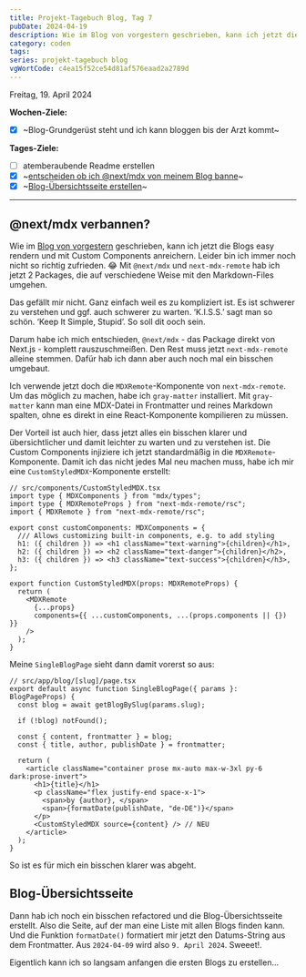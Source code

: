 ---
title: Projekt-Tagebuch Blog, Tag 7
pubDate: 2024-04-19
description: Wie im Blog von vorgestern geschrieben, kann ich jetzt die Blogs easy rendern und mit Custom Components anreichern. Leider bin ich immer noch nicht so richtig zufrieden...
category: coden
tags:
series: projekt-tagebuch blog
vgWortCode: c4ea15f52ce54d81af576eaad2a2789d
---

Freitag, 19. April 2024

**Wochen-Ziele:**

- [x] ~Blog-Grundgerüst steht und ich kann bloggen bis der Arzt kommt~

**Tages-Ziele:**

- [ ] atemberaubende Readme erstellen
- [x] ~[entscheiden ob ich @next/mdx von meinem Blog banne](#next-mdx-verbannen)~
- [x] ~[Blog-Übersichtsseite erstellen](#blog-uebersichtsseite)~

---

## @next/mdx verbannen?

Wie im [Blog von vorgestern](/blog/projekt-tagebuch-blog-tag-5) geschrieben, kann ich jetzt die Blogs easy rendern und mit Custom Components anreichern. Leider bin ich immer noch nicht so richtig zufrieden. 😂 Mit `@next/mdx` und `next-mdx-remote` hab ich jetzt 2 Packages, die auf verschiedene Weise mit den Markdown-Files umgehen.

Das gefällt mir nicht. Ganz einfach weil es zu kompliziert ist. Es ist schwerer zu verstehen und ggf. auch schwerer zu warten. ‘K.I.S.S.’ sagt man so schön. ‘Keep It Simple, Stupid’. So soll dit ooch sein.

Darum habe ich mich entschieden, `@next/mdx` - das Package direkt von Next.js - komplett rauszuschmeißen. Den Rest muss jetzt `next-mdx-remote` alleine stemmen. Dafür hab ich dann aber auch noch mal ein bisschen umgebaut.

Ich verwende jetzt doch die `MDXRemote`-Komponente von `next-mdx-remote`. Um das möglich zu machen, habe ich `gray-matter` installiert. Mit `gray-matter` kann man eine MDX-Datei in Frontmatter und reines Markdown spalten, ohne es direkt in eine React-Komponente kompilieren zu müssen.

Der Vorteil ist auch hier, dass jetzt alles ein bisschen klarer und übersichtlicher und damit leichter zu warten und zu verstehen ist. Die Custom Components injiziere ich jetzt standardmäßig in die `MDXRemote`-Komponente. Damit ich das nicht jedes Mal neu machen muss, habe ich mir eine `CustomStyledMDX`-Komponente erstellt:

```tsx
// src/components/CustomStyledMDX.tsx
import type { MDXComponents } from "mdx/types";
import type { MDXRemoteProps } from "next-mdx-remote/rsc";
import { MDXRemote } from "next-mdx-remote/rsc";

export const customComponents: MDXComponents = {
  /// Allows customizing built-in components, e.g. to add styling
  h1: ({ children }) => <h1 className="text-warning">{children}</h1>,
  h2: ({ children }) => <h2 className="text-danger">{children}</h2>,
  h3: ({ children }) => <h3 className="text-success">{children}</h3>,
};

export function CustomStyledMDX(props: MDXRemoteProps) {
  return (
    <MDXRemote
      {...props}
      components={{ ...customComponents, ...(props.components || {}) }}
    />
  );
}
```

Meine `SingleBlogPage` sieht dann damit vorerst so aus:

```tsx
// src/app/blog/[slug]/page.tsx
export default async function SingleBlogPage({ params }: BlogPageProps) {
  const blog = await getBlogBySlug(params.slug);

  if (!blog) notFound();

  const { content, frontmatter } = blog;
  const { title, author, publishDate } = frontmatter;

  return (
    <article className="container prose mx-auto max-w-3xl py-6 dark:prose-invert">
      <h1>{title}</h1>
      <p className="flex justify-end space-x-1">
        <span>by {author}, </span>
        <span>{formatDate(publishDate, "de-DE")}</span>
      </p>
      <CustomStyledMDX source={content} /> // NEU
    </article>
  );
}
```

So ist es für mich ein bisschen klarer was abgeht.

## Blog-Übersichtsseite

Dann hab ich noch ein bisschen refactored und die Blog-Übersichtsseite erstellt. Also die Seite, auf der man eine Liste mit allen Blogs finden kann. Und die Funktion `formatDate()` formatiert mir jetzt den Datums-String aus dem Frontmatter. Aus `2024-04-09` wird also `9. April 2024`. Sweeet!.

Eigentlich kann ich so langsam anfangen die ersten Blogs zu erstellen...
